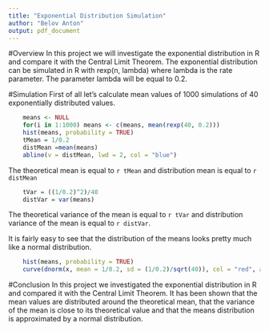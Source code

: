 ```yaml
---
title: "Exponential Distribution Simulation"
author: "Belov Anton"
output: pdf_document
---
```


#Overview
In this project we will investigate the exponential distribution in R and compare it with the Central Limit Theorem. The exponential distribution can be simulated in R with rexp(n, lambda) where lambda is the rate parameter. The parameter lambda will be equal to 0.2.

#Simulation
First of all let's calculate mean values of 1000 simulations of 40 exponentially distributed values.
```r
    means <- NULL
    for(i in 1:1000) means <- c(means, mean(rexp(40, 0.2)))
    hist(means, probability = TRUE)
    tMean = 1/0.2
    distMean =mean(means)
    abline(v = distMean, lwd = 2, col = "blue")
```

The theoretical mean is equal to `r tMean` and distribution mean is equal to `r distMean`
```r
    tVar = ((1/0.2)^2)/40
    distVar = var(means)
```
The theoretical variance of the mean is equal to `r tVar` and distribution variance of the mean is equal to `r distVar`.

It is fairly easy to see that the distribution of the means looks pretty much like a normal distribution.
```r
    hist(means, probability = TRUE)
    curve(dnorm(x, mean = 1/0.2, sd = (1/0.2)/sqrt(40)), col = "red", add = TRUE)
```

#Conclusion
In this project we investigated the exponential distribution in R and compared it with the Central Limit Theorem. It has been shown that the mean values are distributed around the theoretical mean, that the variance of the mean is close to its theoretical value and that the means distribution is approximated by a normal distribution.